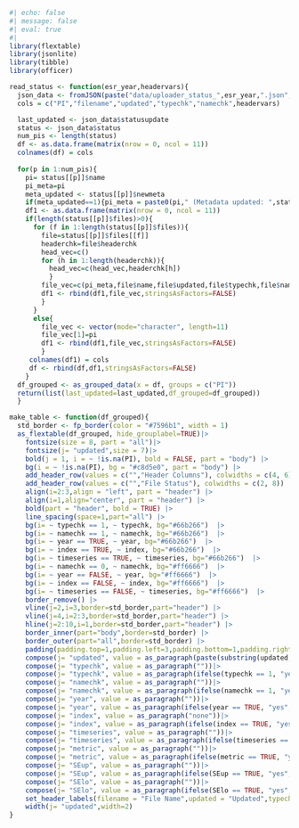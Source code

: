 
```r
#| echo: false
#| message: false
#| eval: true
#| 
library(flextable)
library(jsonlite)
library(tibble)
library(officer)

read_status <- function(esr_year,headervars){
  json_data <- fromJSON(paste("data/uploader_status_",esr_year,".json",sep=""), simplifyVector = FALSE)
  cols = c("PI","filename","updated","typechk","namechk",headervars)

  last_updated <- json_data$statusupdate
  status <- json_data$status
  num_pis <- length(status)
  df <- as.data.frame(matrix(nrow = 0, ncol = 11))
  colnames(df) = cols
  
  for(p in 1:num_pis){
    pi= status[[p]]$name
    pi_meta=pi
    meta_updated <- status[[p]]$newmeta
    if(meta_updated==1){pi_meta = paste0(pi," (Metadata updated: ",status[[p]]$newmetaupdate,")","")}
    df1 <- as.data.frame(matrix(nrow = 0, ncol = 11))
    if(length(status[[p]]$files)>0){
      for (f in 1:length(status[[p]]$files)){
        file=status[[p]]$files[[f]]
        headerchk=file$headerchk
        head_vec=c()
        for (h in 1:length(headerchk)){
          head_vec=c(head_vec,headerchk[h])
          }
        file_vec=c(pi_meta,file$name,file$updated,file$typechk,file$namechk,head_vec)
        df1 <- rbind(df1,file_vec,stringsAsFactors=FALSE)
        }
      }
      else{
        file_vec <- vector(mode="character", length=11)
        file_vec[1]=pi
        df1 <- rbind(df1,file_vec,stringsAsFactors=FALSE)
        }
     colnames(df1) = cols
     df <- rbind(df,df1,stringsAsFactors=FALSE)     
    }
  df_grouped <- as_grouped_data(x = df, groups = c("PI"))
  return(list(last_updated=last_updated,df_grouped=df_grouped))
  }

make_table <- function(df_grouped){
  std_border <- fp_border(color = "#7596b1", width = 1)
  as_flextable(df_grouped, hide_grouplabel=TRUE)|>
    fontsize(size = 8, part = "all")|>
    fontsize(j= "updated",size = 7)|>
    bold(j = 1, i = ~ !is.na(PI), bold = FALSE, part = "body") |>
    bg(i = ~ !is.na(PI), bg = "#c8d5e0", part = "body") |>
    add_header_row(values = c("","Header Columns"), colwidths = c(4, 6)) |>
    add_header_row(values = c("","File Status"), colwidths = c(2, 8)) |>
    align(i=2:3,align = "left", part = "header") |>
    align(i=1,align="center", part = "header") |>
    bold(part = "header", bold = TRUE) |>
    line_spacing(space=1,part="all") |>
    bg(i= ~ typechk == 1, ~ typechk, bg="#66b266")  |>
    bg(i= ~ namechk == 1, ~ namechk, bg="#66b266")  |>
    bg(i= ~ year == TRUE, ~ year, bg="#66b266")  |>
    bg(i= ~ index == TRUE, ~ index, bg="#66b266")  |>
    bg(i= ~ timeseries == TRUE, ~ timeseries, bg="#66b266")  |>
    bg(i= ~ namechk == 0, ~ namechk, bg="#ff6666")  |>
    bg(i= ~ year == FALSE, ~ year, bg="#ff6666")  |>
    bg(i= ~ index == FALSE, ~ index, bg="#ff6666")  |>
    bg(i= ~ timeseries == FALSE, ~ timeseries, bg="#ff6666")  |>
    border_remove() |>
    vline(j=2,i=3,border=std_border,part="header") |>
    vline(j=4,i=2:3,border=std_border,part="header") |>
    hline(j=2:10,i=1,border=std_border,part="header") |>
    border_inner(part="body",border=std_border) |>
    border_outer(part="all",border=std_border) |>
    padding(padding.top=1,padding.left=3,padding.bottom=1,padding.right=3,part = "all") |>
    compose(j= "updated", value = as_paragraph(paste(substring(updated,1,10)," ",substring(updated,12,19)))) |>
    compose(j= "typechk", value = as_paragraph(""))|>
    compose(j= "typechk", value = as_paragraph(ifelse(typechk == 1, "yes", "no")))|>
    compose(j= "namechk", value = as_paragraph(""))|>
    compose(j= "namechk", value = as_paragraph(ifelse(namechk == 1, "yes", "no")))|>
    compose(j= "year", value = as_paragraph(""))|>
    compose(j= "year", value = as_paragraph(ifelse(year == TRUE, "yes", "no")))|>
    compose(j= "index", value = as_paragraph("none"))|>
    compose(j= "index", value = as_paragraph(ifelse(index == TRUE, "yes", "no")))|>
    compose(j= "timeseries", value = as_paragraph(""))|>
    compose(j= "timeseries", value = as_paragraph(ifelse(timeseries == TRUE, "yes", "no")))|>
    compose(j= "metric", value = as_paragraph(""))|>
    compose(j= "metric", value = as_paragraph(ifelse(metric == TRUE, "yes", "no")))|>
    compose(j= "SEup", value = as_paragraph(""))|>
    compose(j= "SEup", value = as_paragraph(ifelse(SEup == TRUE, "yes", "no")))|>
    compose(j= "SElo", value = as_paragraph(""))|>
    compose(j= "SElo", value = as_paragraph(ifelse(SElo == TRUE, "yes", "no")))|>
    set_header_labels(filename = "File Name",updated = "Updated",typechk = "type check", namechk = "name check") |>
    width(j= "updated",width=2)
}


```
